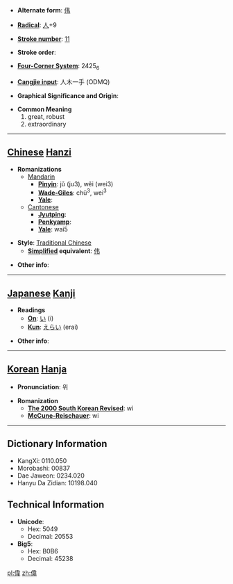 * '''Alternate form''': [[伟]]

* '''[[Wiktionary:Chinese radical index| Radical]]''': [[Wiktionary:Chinese radical index 人|人]]+9

* '''[[Wiktionary:Chinese total strokes index|Stroke number]]''': [[Wiktionary:Chinese total strokes index 11|11]]

* '''Stroke order''': 

* '''[[Wiktionary:Chinese four corner index|Four-Corner System]]''': 2425<sub>6</sub>

* '''[[Wiktionary:Chinese Cangjie index|Cangjie input]]''': 人木一手 (ODMQ)

* '''Graphical Significance and Origin''': 

* '''Common Meaning'''
*#great, robust
*# extraordinary


----

== [[Chinese]] [[Hanzi]] ==

* '''Romanizations'''
** [[Mandarin]]
*** '''[[Pinyin]]''': jǔ (ju3), wěi (wei3)
*** '''[[Wade-Giles]]''': chü<sup>3</sup>, wei<sup>3</sup>
*** '''[[Yale]]''': 
**[[Cantonese]]
***'''[[Jyutping]]''':
***'''[[Penkyamp]]''': 
***'''[[Yale]]''': wai5

* '''Style''': [[Traditional Chinese]] 
** '''[[Simplified Chinese|Simplified]] equivalent''': [[伟]]

* '''Other info''': 

----

== [[Japanese]] [[Kanji]] ==

* '''Readings'''
** '''[[On]]''': [[い]] (i)
** '''[[Kun]]''': [[えらい]] (erai)

* '''Other info''':  

----

== [[Korean]] [[Hanja]] ==

* '''Pronunciation''': 위

* '''Romanization'''
** '''[[The 2000 South Korean Revised Romanization|The 2000 South Korean Revised]]''': wi
** '''[[McCune-Reischauer]]''': wi

----

== Dictionary Information ==

* KangXi: 0110.050
* Morobashi: 00837
* Dae Jaweon: 0234.020
* Hanyu Da Zidian: 10198.040

== Technical Information ==

* '''Unicode''':
** Hex: 5049
** Decimal: 20553
* '''Big5''':
** Hex: B0B6
** Decimal: 45238

[[pl:偉]]
[[zh:偉]]
